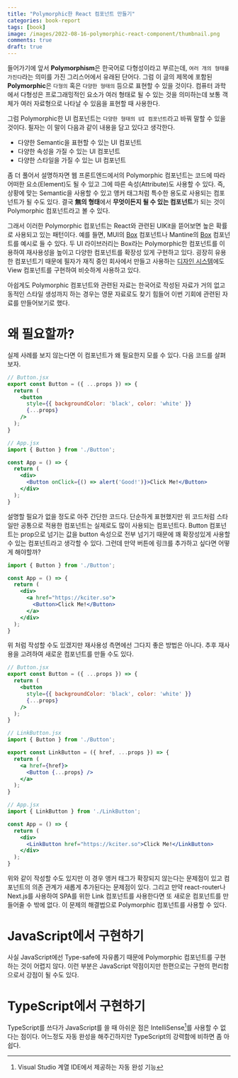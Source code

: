 ```yaml
---
title: "Polymorphic한 React 컴포넌트 만들기"
categories: book-report
tags: [book]
image: /images/2022-08-16-polymorphic-react-component/thumbnail.png
comments: true
draft: true
---
```



들어가기에 앞서 **Polymorphism**은 한국어로 다형성이라고 부르는데, `여러 개의 형태를 가진다`라는 의미를 가진 그리스어에서 유래된 단어다. 그럼 이 글의 제목에 포함된 **Polymorphic**은 `다형의` 혹은 `다양한 형태의` 등으로 표현할 수 있을 것이다. 컴퓨터 과학에서 다형성은 프로그래밍적인 요소가 여러 형태로 될 수 있는 것을 의미하는데 보통 객체가 여러 자료형으로 나타날 수 있음을 표현할 때 사용한다.

그럼 Polymorphic한 UI 컴포넌트는 `다양한 형태의 UI 컴포넌트`라고 바꿔 말할 수 있을 것이다. 필자는 이 말이 다음과 같이 내용을 담고 있다고 생각한다.

* 다양한 Semantic을 표현할 수 있는 UI 컴포넌트
* 다양한 속성을 가질 수 있는 UI 컴포넌트
* 다양한 스타일을 가질 수 있는 UI 컴포넌트

좀 더 풀어서 설명하자면 웹 프론트엔드에서의 Polymorphic 컴포넌트는 코드에 따라 어떠한 요소(Element)도 될 수 있고 그에 따른 속성(Attribute)도 사용할 수 있다. 즉, 상황에 맞는 Semantic을 사용할 수 있고 앵커 태그처럼 특수한 용도로 사용되는 컴포넌트가 될 수도 있다. 결국 **無의 형태**에서 **무엇이든지 될 수 있는 컴포넌트**가 되는 것이 Polymorphic 컴포넌트라고 볼 수 있다.

그래서 이러한 Polymorphic 컴포넌트는 React와 관련된 UIKit을 뜯어보면 높은 확률로 사용되고 있는 패턴이다. 예를 들면, MUI의 [Box](https://mui.com/material-ui/react-box/) 컴포넌트나 Mantine의 [Box](https://mantine.dev/core/focus-trap/) 컴포넌트를 예시로 들 수 있다. 두 UI 라이브러리는 Box라는 Polymorphic한 컴포넌트를 이용하여 재사용성을 높이고 다양한 컴포넌트를 확장성 있게 구현하고 있다. 굉장히 유용한 컴포넌트기 때문에 필자가 재직 중인 회사에서 만들고 사용하는 [디자인 시스템](https://github.com/cobaltinc/co-design)에도 View 컴포넌트를 구현하여 비슷하게 사용하고 있다.

아쉽게도 Polymorphic 컴포넌트와 관련된 자료는 한국어로 작성된 자료가 거의 없고 동적인 스타일 생성까지 하는 경우는 영문 자료로도 찾기 힘들어 이번 기회에 관련된 자료를 만들어보기로 했다.

# 왜 필요할까?

실제 사례를 보지 않는다면 이 컴포넌트가 왜 필요한지 모를 수 있다. 다음 코드를 살펴보자.

```jsx
// Button.jsx
export const Button = ({ ...props }) => {
  return (
    <button 
      style={{ backgroundColor: 'black', color: 'white' }} 
      {...props} 
    />
  );
}

// App.jsx
import { Button } from './Button';

const App = () => {
  return (
    <div>
      <Button onClick={() => alert('Good!')}>Click Me!</Button>
    </div>
  );
}
```

설명할 필요가 없을 정도로 아주 간단한 코드다. 단순하게 표현했지만 위 코드처럼 스타일만 공통으로 적용한 컴포넌트는 실제로도 많이 사용되는 컴포넌트다. Button 컴포넌트는 prop으로 넘기는 값을 button 속성으로 전부 넘기기 때문에 꽤 확장성있게 사용할 수 있는 컴포넌트라고 생각할 수 있다. 그런데 만약 버튼에 링크를 추가하고 싶다면 어떻게 해야할까?

```jsx
import { Button } from './Button';

const App = () => {
  return (
    <div>
      <a href="https://kciter.so">
        <Button>Click Me!</Button>
      </a>
    </div>
  );
}
```

위 처럼 작성할 수도 있겠지만 재사용성 측면에선 그다지 좋은 방법은 아니다. 추후 재사용을 고려하여 새로운 컴포넌트를 만들 수도 있다.

```jsx
// Button.jsx
export const Button = ({ ...props }) => {
  return (
    <button 
      style={{ backgroundColor: 'black', color: 'white' }} 
      {...props} 
    />
  );
}

// LinkButton.jsx
import { Button } from './Button';

export const LinkButton = ({ href, ...props }) => {
  return (
    <a href={href}>
      <Button {...props} />
    </a>
  );
}

// App.jsx
import { LinkButton } from './LinkButton';

const App = () => {
  return (
    <div>
      <LinkButton href="https://kciter.so">Click Me!</LinkButton>
    </div>
  );
}
```

위와 같이 작성할 수도 있지만 이 경우 앵커 태그가 확장되지 않는다는 문제점이 있고 컴포넌트의 의존 관계가 새롭게 추가된다는 문제점이 있다. 그리고 만약 react-router나 Next.js를 사용하여 SPA를 위한 Link 컴포넌트를 사용한다면 또 새로운 컴포넌트를 만들어줄 수 밖에 없다. 이 문제의 해결법으로 Polymorphic 컴포넌트를 사용할 수 있다.

# JavaScript에서 구현하기

사실 JavaScript에선 Type-safe에 자유롭기 때문에 Polymorphic 컴포넌트를 구현하는 것이 어렵지 않다. 이런 부분은 JavaScript 약점이지만 한편으로는 구현의 편리함으로서 강점이 될 수도 있다.



# TypeScript에서 구현하기

TypeScript를 쓰다가 JavaScript를 쓸 때 아쉬운 점은 IntelliSense[^1]를 사용할 수 없다는 점이다. 어느정도 자동 완성을 해주긴하지만 TypeScript의 강력함에 비하면 좀 아쉽다.

[^1]: Visual Studio 계열 IDE에서 제공하는 자동 완성 기능